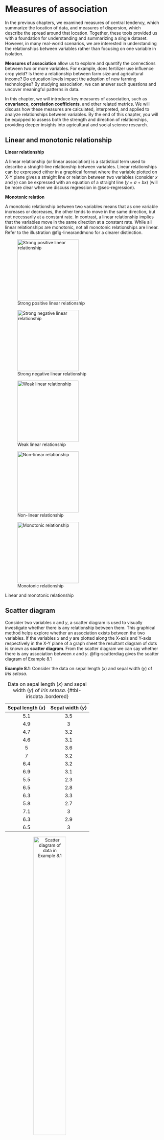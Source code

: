 # Measures of association

In the previous chapters, we examined measures of central tendency, which summarize the location of data, and measures of dispersion, which describe the spread around that location. Together, these tools provided us with a foundation for understanding and summarizing a single dataset. However, in many real-world scenarios, we are interested in understanding the relationships between variables rather than focusing on one variable in isolation.

**Measures of association** allow us to explore and quantify the connections between two or more variables. For example, does fertilizer use influence crop yield? Is there a relationship between farm size and agricultural income? Do education levels impact the adoption of new farming technologies? By studying association, we can answer such questions and uncover meaningful patterns in data.

In this chapter, we will introduce key measures of association, such as **covariance**, **correlation coefficients**, and other related metrics. We will discuss how these measures are calculated, interpreted, and applied to analyze relationships between variables. By the end of this chapter, you will be equipped to assess both the strength and direction of relationships, providing deeper insights into agricultural and social science research.

## Linear and monotonic relationship

**Linear relationship**

A linear relationship (or linear association) is a statistical term used to describe a straight-line relationship between variables. Linear relationships can be expressed either in a graphical format where the variable plotted on X-Y plane gives a straight line or relation between two variables (consider *x* and *y*) can be expressed with an equation of a straight line (*y* = *a* + *bx*) (will be more clear when we discuss regression in @sec-regression).

**Monotonic relation**

A monotonic relationship between two variables means that as one variable increases or decreases, the other tends to move in the same direction, but not necessarily at a constant rate. In contrast, a linear relationship implies that the variables move in the same direction at a constant rate. While all linear relationships are monotonic, not all monotonic relationships are linear. Refer to the illustration @fig-linearandmono for a clearer distinction.

::: {#fig-linearandmono layout-ncol="3"}
![Strong positive linear relationship](images/image6c.png){#fig-stroli width="200px" height="200px"}

![Strong negative linear relationship](images/image7c.png){#fig-stroneg width="200px" height="200px"}

![Weak linear relationship](images/image9c.png){#fig-weakli width="200px" height="200px"}

![Non-linear relationship](images/image8c.png){#fig-nonli width="200px" height="200px"}

![Monotonic relationship](images/image10c.png){#fig-monotonic width="200px" height="200px"}

Linear and monotonic relationship
:::

## Scatter diagram {#sec-scatterdiag}

Consider two variables *x* and *y*, a scatter diagram is used to visually investigate whether there is any relationship between them. This graphical method helps explore whether an association exists between the two variables. If the variables *x* and *y* are plotted along the X-axis and Y-axis respectively in the X-Y plane of a graph sheet the resultant diagram of dots is known as **scatter diagram**. From the scatter diagram we can say whether there is any association between *x* and *y*. @fig-scatterdiag gives the scatter diagram of Example 8.1

**Example 8.1**: Consider the data on sepal length (*x*) and sepal width (*y*) of *Iris* *setosa.*

| Sepal length (*x*) | Sepal width (*y*) |
|:------------------:|:-----------------:|
|        5.1         |        3.5        |
|        4.9         |         3         |
|        4.7         |        3.2        |
|        4.6         |        3.1        |
|         5          |        3.6        |
|         7          |        3.2        |
|        6.4         |        3.2        |
|        6.9         |        3.1        |
|        5.5         |        2.3        |
|        6.5         |        2.8        |
|        6.3         |        3.3        |
|        5.8         |        2.7        |
|        7.1         |         3         |
|        6.3         |        2.9        |
|        6.5         |         3         |

: Data on sepal length (*x*) and sepal width (*y*) of *Iris* *setosa.* {#tbl-irisdata .bordered}

![Scatter diagram of data in Example 8.1](images/image2c.jpeg){#fig-scatterdiag fig-align="center" width="50%" style="text-align:center;"}

**Example 8.2**: A research station investigates the relationship between the average daily soil moisture content (as influenced by irrigation levels, in percentage) and the corresponding monetary yield (in Rs.) of a crop. The data collected over different periods are as follows:

| Soil moisture (%) | Crop yield (in Rs./cent) |
|:-----------------:|:------------------------:|
|       14.2        |           215            |
|       16.4        |           325            |
|       11.9        |           185            |
|       15.2        |           332            |
|       18.5        |           406            |
|       22.1        |           522            |
|       19.4        |           412            |
|       25.1        |           614            |
|       23.4        |           544            |
|       18.1        |           421            |
|       22.6        |           445            |
|       17.2        |           408            |

: Model data on crop yield influenced by soil moisture {#tbl-corrdata .bordered}

Scatter diagram for the Example 8.2 is given in @fig-scattercorrdata. You can see a linear association between the two variables *i*.*e*. between soil moisture and crop yield in rupees. It can be shown using a line as in @fig-reglinecorrdata. It is clear that as soil moisture percentage increases crop yield in rupees increases, indicating a positive correlation.

![Scatter diagram of data in Example 8.2](images/image3c.jpeg){#fig-scattercorrdata fig-align="center" width="70%" style="text-align:center;"}

![Linear relationship between variables](images/image3.5c.jpeg){#fig-reglinecorrdata fig-align="center" width="70%" style="text-align:center;"}

From the examples above it is clear that scatter diagram gives an idea on linear association between variables, so it can also used as a graphical tool to see whether there any association is present or not. But we cannot quantify the association using scatter diagram.

## Correlation

Correlation is a statistical technique used to examine the relationship between two or more variables. It quantifies the degree and strength of the *linear association* between two variables, expressed as a single numerical value.

This measure allows us to summarize the extent to which changes in one variable are associated with changes in another. When two or more quantities vary in a related manner, such that movements in one variable are consistently accompanied by movements in the other, the variables are said to be correlated. Based on the nature of relationship, correlation can be classified into three categories *positive correlation*, *negative correlation* and *no correlation*.

**Positive correlation**

Positive correlation refers to a relationship between two variables in which both move in the same direction. A positive correlation exists when an increase in one variable is accompanied by an increase in the other, or when a decrease in one variable corresponds with a decrease in the other.

**Examples of positive correlation:**

1.  *Fertilizer use and crop yield*: The more fertilizer (*x*) a farmer applies to a field, the higher the crop yield (*y*). Here, as x increases, y also increases.

2.  *Rainfall and crop growth*: Increased rainfall (*x*) often leads to better crop growth (*y*).

3.  *Farm size and agricultural output*: Larger farm sizes (*x*) are associated with greater total agricultural output (*y*).

4.  *Labor hours and harvest quantity*: The more hours spent harvesting (*x*), the higher the quantity of crops harvested (*y*).

**Negative correlation**

Negative correlation refers to a relationship between two variables in which one variable increases as the other decreases, and vice versa.

**Examples of negative correlation:**

1.  *Weed density and crop yield*: As the density of weeds in a field (*x*) increases, the crop yield (*y*) decreases. Here, as x increases, y decreases.

2.  *Soil salinity and plant growth*: Higher soil salinity levels (*x*) result in reduced plant growth (*y*).

3.  *Age of livestock and milk production*: As a cow’s age (*x*) increases, the amount of milk it produces (*y*) decreases. Here, as x increases, y decreases.

4.  *Pesticide application and pest population*: As the amount of pesticide applied (*x*) increases, the pest population (*y*) decreases. Here, *x* increases while *y* decreases.

**No correlation** refers to a statistical relationship where two variables exhibit no apparent association with each other. In other words, changes in one variable do not systematically correspond to changes in the other.

Direction of correlation can be identified using a scatter diagram as shown below in @fig-directioncorr

![Scatter plot and nature of relationship](images/image4c.jpeg){#fig-directioncorr fig-align="center" width="70%" style="text-align:center;"}

## Correlation types

**Simple and multiple**

In [simple correlation]{.underline} the relationship is confined to two variables only. In [multiple correlation]{.underline} the relationship between more than two variables is studied

**Linear and non-linear correlation**

[Linear correlation:]{.underline} A type of correlation in which the relationship between two variables can be represented by a straight line. In this case, a change in one variable corresponds to a proportional change in the other, either in a positive or negative direction.

[Non-linear correlation:]{.underline} A type of correlation where the relationship between two variables cannot be represented by a straight line. Instead, the relationship follows a curved pattern, indicating that the variables do not change at a constant rate relative to each other. This is also referred to as *curvilinear correlation*.

**Partial and total**

[Partial correlation]{.underline}: In multiple correlation analysis, partial correlation examines the relationship between two variables after controlling for or eliminating the linear effect of other correlated variables.

[Total correlation]{.underline}: Total correlation considers the relationship between variables based on all relevant variables without controlling for the influence of any specific variable.

Partial and multiple correlation are discussed in detail in @sec-partialmulti

::: {.callout-important title="Note"}
**Perfect Correlation**: If there is any change in the value of one variable, the value of the other variable is changed in a fixed proportion then the correlation between them is said to be in perfect correlation. If there is a perfect correlation, the points will lie in the straight line. If there was a perfect correlation the data will look like in @fig-perfectcorr below.

![Perfect correlation](images/perfectcorr.jpeg){#fig-perfectcorr fig-align="center" width="30%" style="text-align:center;"}
:::

## Measuring correlation

While a scatter diagram provides a visual representation to examine whether there is an association between two variables, it does not give a precise measure of the strength or direction of the relationship. To understand the degree and nature of the correlation more quantitatively, we use numerical measures. In this section, we discuss various methods to quantify correlation, enabling a more comprehensive and objective analysis of the relationship between variables.

### Karl Pearson's coefficient of correlation

It is the most important and widely used measure of correlation. A measure of the intensity or degree of *linear relationship* between two variables is developed by Karl Pearson, a British Biometrician - known as the [**Pearson's Correlation coefficient**]{.underline} denoted by '*r* ' which is expressed as the ratio of the **covariance** to the product of the standard deviations of the two variables.

[**Covariance**]{.underline}

**Covariance** is a measure of the joint linear variability of the two variables. Covariance of two variables *x* and *y* is denoted as *cov*(*x*, *y*). Covariance measure is used to find correlation coefficient. Consider two variables *x* and *y* with *n* observations each, then covariance is given by @eq-covariance

$$cov(x,y)=\frac{1}{n}\sum_{i = 1}^{n}{\left( x_{i} - \overline{x} \right)\left( y_{i} - \overline{y} \right)}$$ {#eq-covariance}

When covariance = 0 there is no joint variability or there is no linear relationship. The unit of covariance is the product of the units of the two variables.

[**Pearson's Correlation coefficient**]{.underline}

**Assumptions of Pearson's correlation coefficient**

To ensure the validity of Pearson's correlation coefficient, the following assumptions must be met:

1.  **Linearity**: The relationship between the two variables must be linear. Pearson's correlation only measures the strength of linear associations, so it may not accurately describe relationships that are non-linear.

2.  **Continuous data**: Both variables should be measured on continuous scales (interval or ratio).

3.  **Normality**: Both variables should be approximately normally distributed, especially for small sample sizes. This assumption is less critical for large sample sizes due to the Central Limit Theorem.

4.  **Homoscedasticity**: The variability in one variable should remain constant across the range of the other variable. In other words, the scatter of points around the regression line should be uniform.

5.  **Independence**: Observations in the data should be independent of each other.

6.  **No significant outliers**: Outliers can have a disproportionate effect on Pearson's correlation, potentially distorting the results. An *outlier* is an observation in a dataset that is significantly different from other observations. It deviates markedly from the overall pattern of the data and may occur due to variability in the data, measurement errors, or rare events.

Violations of these assumptions may lead to incorrect or misleading interpretations of the correlation coefficient. In such cases, alternative methods like Spearman's correlation discussed in @sec-spearman may be more appropriate.

The Pearson's correlation coefficient between the two variables (*x* and *y*) is calculated using @eq-correlation. @eq-correlation can be also written as in @eq-correlation2

$$r=\frac{cov(x,y)}{sd(x)sd(y)}$$ {#eq-correlation}

where *sd* is the standard deviation.

$$r = \frac{\frac{1}{n}\sum_{i = 1}^{n}{\left( x_{i} - \overline{x} \right)\left( y_{i} - \overline{y} \right)}}{\sqrt{\frac{1}{n}\sum_{i = 1}^{n}\left( x_{i} - \overline{x} \right)^{2}\frac{1}{n}\sum_{i = 1}^{n}\left( y_{i} - \overline{y} \right)^{2}}}$$ {#eq-correlation2}

::: {.callout-important title="Note"}
**Product-moment correlation**

Karl Pearson's correlation coefficient (*r*) is also called the **product-moment correlation** coefficient because it is calculated using the product of the deviations of the two variables from their respective means. In other words, the @eq-correlation2 involves multiplying the deviations of each data point from the mean of its variable and then averaging those products. The term product-moment refers to the multiplication (product) of the deviations (moments) of the variables from their means.
:::

A Simplified formula for by hand computation of correlation coefficient can be derived by modifying @eq-correlation2

$$r = \frac{n\left( \sum_{i = 1}^{n}{x_{i}y_{i}} \right) - \sum_{i = 1}^{n}{x_{i}\sum_{i = 1}^{n}y_{i}}}{\sqrt{\left\lbrack n\sum_{i = 1}^{n}{x_{i}^{2} - \left( \sum_{i = 1}^{n}x_{i} \right)^{2}} \right\rbrack\left\lbrack n\sum_{i = 1}^{n}{y_{i}^{2} - \left( \sum_{i = 1}^{n}y_{i} \right)^{2}} \right\rbrack}}$$ {#eq-correlation3}

[Properties of the correlation coefficient (*r)*]{.underline}

1.  It is a pure number independent of both origin and scale of the units of the observations.

2.  It always lies between −1 and +1 (absolute value cannot exceed unity). −1 ≤ *r* ≤ +1

3.  *r* = +1, indicates perfect positive correlation. *r* = −1, indicates perfect negative correlation. *r* = 0, indicates no correlation.

4.  When the correlation is zero then there is no linear relationship between the variables.

5.  Karl Pearson's correlation coefficient is also called as *product-moment correlation* coefficient.

6.  Two independent variables are always uncorrelated, meaning that there is no relationship between them. However, the reverse is not always true. Just because two variables are uncorrelated doesn't mean they are independent. Uncorrelated variables may still have a relationship, but the relationship might be non-linear, which correlation cannot capture. Independence implies no relationship in any form (linear or non-linear), but uncorrelated means there’s no linear relationship between them.

::: {.callout-important title="Note"}
**Spurious correlation**

When we calculate the correlation between two variables, we often get a numerical value that quantifies the strength and direction of the relationship between them. However, if there is no actual meaningful relationship between these variables, the correlation value obtained may be misleading. For example, even if there's no practical or causal link, we might find a correlation between variables like "fertilizer price" and "Kohli's batting average." Despite the absence of any real-world connection between these two variables, we can still compute a correlation value. This type of correlation is known as a spurious correlation, which means it exists purely due to random chance or statistical artifacts rather than any practical or causal relationship.
:::

**Example 8.3**: Consider the @tbl-corrdata in Example 8.2; find correlation coefficient (*r*)

|  |  |  |  |  |  |  |  |
|:-------:|:-------:|:-------:|:-------:|:-------:|:-------:|:-------:|:-------:|
| Sl. No. | Temperature (x) | Sales (y) | $x_{i}-\overline{x}$(1) | $y_{i}-\overline{y}$(2) | (1).(2) | $(x_{i}-\overline{x})^{2}$ | $(y_{i}-\overline{y})^{2}$ |
| 1 | 14.2 | 215 | -4.48 | -187.42 | 838.69 | 20.03 | 35125.01 |
| 2 | 16.4 | 325 | -2.28 | -77.42 | 176.12 | 5.18 | 5993.34 |
| 3 | 11.9 | 185 | -6.78 | -217.42 | 1473 | 45.90 | 47270.01 |
| 4 | 15.2 | 332 | -3.48 | -70.42 | 244.70 | 12.08 | 4958.51 |
| 5 | 18.5 | 406 | -0.18 | 3.58 | -0.63 | 0.031 | 12.84 |
| 6 | 22.1 | 522 | 3.43 | 119.58 | 409.57 | 11.73 | 14300.17 |
| 7 | 19.4 | 412 | 0.73 | 9.58 | 6.9479 | 0.53 | 91.84 |
| 8 | 25.1 | 614 | 6.43 | 211.58 | 1359.42 | 41.28 | 44767.51 |
| 9 | 23.4 | 544 | 4.73 | 141.58 | 668.98 | 22.33 | 20045.84 |
| 10 | 18.1 | 421 | -0.58 | 18.58 | -10.69 | 0.33 | 345.34 |
| 11 | 22.6 | 445 | 3.93 | 42.58 | 167.14 | 15.41 | 1813.34 |
| 12 | 17.2 | 408 | -1.48 | 5.58 | -8.24 | 2.16 | 31.17 |
| **Total** | **224.1** | **4829** | 0 | 0 | **5325.03** | **176.98** | **174754.9** |

: Calculation of Pearson's correlation coefficient for @tbl-corrdata {#tbl-corrcalc .bordered}

*n* =12

$$mean,\overline{x} = \ \frac{224.1}{12} = 18.68$$

$$mean,\overline{y} = \ \frac{4829}{12} = 402.42$$ *cov* (*x*,*y*) = $\frac{1}{n}\sum_{i = 1}^{n}{\left( x_{i} - \overline{x} \right)\left( y_{i} - \overline{y} \right)}$

$\sum_{i = 1}^{12}{\left( x_{i} - \overline{x} \right)\left( y_{i} - \overline{y} \right)} = 5325.03$

*Cov* (*x*,*y*) = $\frac{5325.03}{12} = 443.75$

$$Standard\ deviation,\ S.D\left( x \right) = \ \sqrt{\frac{1}{n}\sum_{i = 1}^{n}\left( x_{i} - \overline{x} \right)^{2}} = \sqrt{\frac{176.98}{12}} = 3.84$$

$$Standard\ deviation,\ S.D\left( y \right) = \ \sqrt{\frac{1}{n}\sum_{i = 1}^{n}\left( y_{i} - \overline{y} \right)^{2}} = \sqrt{\frac{174754.9}{12}} = 120.68$$

Using @eq-correlation, $r = \frac{443.75}{3.84\  \times 120.68} = 0.96$, which indicates a strong positive correlation

### Spearman's rank order correlation coefficient {#sec-spearman}

The Spearman's correlation coefficient evaluates the strength and direction of a monotonic relationship between two variables, whether they are continuous or ordinal. Spearman's correlation is denoted by a Greek letter $\rho$ pronounced as "*rho*". The range of Spearman's rank correlation also lies between −1 and +1 always, *i*.*e*. −1 ≤ *ρ* ≤+1

Unlike Pearson's correlation, which measures linear relationships, Spearman's correlation is based on the ranked values of the variables rather than their raw data. This makes it particularly useful in situations where:

-   The relationship between variables is non-linear but monotonic.

-   The data contains outliers or is not normally distributed, as ranking reduces the influence of extreme values.

-   Variables are measured on an ordinal, interval, or ratio scale.

Spearman's correlation is a more robust alternative to Pearson's when the assumptions of Pearson's correlation coefficient are violated.

There are two cases in calculating $\rho$ :

1.  No tied rank case

2.  Tied rank case

[**No tied rank case**]{.underline}

When two or more distinct observations have the same value, thus being given the same rank, they are said to be tied. The formula for the Spearman rank correlation coefficient when there are *no tied ranks* is:

$$\rho = 1 - \frac{6\sum_{i = 1}^{n}d_{i}^{2}}{n\left( n^{2} - 1 \right)}$$ {#eq-spearman1}

Where $d_{i}$ is the difference between ranks of *i^t^*^h^ pair of observation

**Example 8.4**: Calculation of Spearman's rank correlation when there is no tied rank is explained step by step by using the simple example below

The scores for nine students in physics and mathematics are as follows:

Physics: 35, 23, 47, 17, 10, 43, 9, 6, 28

Mathematics: 30, 33, 45, 23, 8, 49, 12, 4, 31

Compute the student's ranks in the two subjects and compute the Spearman rank correlation.

| Physics | Mathematics |
|:-------:|:-----------:|
|   35    |     30      |
|   23    |     33      |
|   47    |     45      |
|   17    |     23      |
|   10    |      8      |
|   43    |     49      |
|    9    |     12      |
|    6    |      4      |
|   28    |     31      |

: Non tied rank case example dataset {#tbl-nontied .bordered}

**Step 1**: Find the ranks for each individual subject. Rank the scores from greatest to smallest; assign the rank 1 to the highest score, 2 to the next highest and so on:

| Physics (*x*) | Rank~*x*~ | Mathematics (*y*) | Rank~*y*~ |
|:-------------:|:---------:|:-----------------:|:---------:|
|      35       |     3     |        30         |     5     |
|      23       |     5     |        33         |     3     |
|      47       |     1     |        45         |     2     |
|      17       |     6     |        23         |     6     |
|      10       |     7     |         8         |     8     |
|      43       |     2     |        49         |     1     |
|       9       |     8     |        12         |     7     |
|       6       |     9     |         4         |     9     |
|      28       |     4     |        31         |     4     |

: Non tied rank case calculation table1 {#tbl-nontiedcalc1 .bordered}

**Step 2**: Add a column *d*, to your data. The *d* is the difference between ranks.

*d* = Rank~*x*~ *--* Rank~*y*~

For example, the first student's physics rank is 3 and math rank is 5, so the difference is -2. In the next column, square your *d* values.

| Physics ( *x*) | Rank~*x*~ | Mathematics (*y*) | Rank~*y*~ | *d* | *d*^2^ |
|:--------------:|:---------:|:-----------------:|:---------:|:---:|:------:|
|       35       |     3     |        30         |     5     | -2  |   4    |
|       23       |     5     |        33         |     3     |  2  |   4    |
|       47       |     1     |        45         |     2     | -1  |   1    |
|       17       |     6     |        23         |     6     |  0  |   0    |
|       10       |     7     |         8         |     8     | -1  |   1    |
|       43       |     2     |        49         |     1     |  1  |   1    |
|       9        |     8     |        12         |     7     |  1  |   1    |
|       6        |     9     |         4         |     9     |  0  |   0    |
|       28       |     4     |        31         |     4     |  0  |   0    |
|   **Total**    |           |                   |           |     |   12   |

: Non tied rank case calculation table2 {#tbl-nontiedcalc2 .bordered}

**Step 4**: Sum (add up) all of your *d*^2^ values. $\sum_{i = 1}^{n}d_{i}^{2} =$ 4 + 4 + 1 + 0 + 1 + 1 + 1 + 0 + 0 = 12.

**Step 5**: Insert the values into \@eq-spearman1

$$\rho = 1 - \frac{6 \times 12}{9\left( 81 - 1 \right)} = 0.90$$

The Spearman's rank correlation for this set of data is 0.90. This indicates there is a high correlation between the marks of physics and mathematics in the sample.

[**Tied rank case**]{.underline}\
When two or more data points have the same value, same ranks were given to these data points and a tied rank case occurs. When there are tied ranks, the formula for calculating $\rho$ is given below $$\rho = 1 - \frac{6\left( \sum_{i = 1}^{n}d_{i}^{2} + T_{x} + T_{y} \right)}{n\left( n^{2} - 1 \right)}$$ {#eq-spearman2}

If there are *m* individuals tied (having same rank), and *s* such sets of ranks are there in X- series then, $$T_{x} = \ \frac{1}{12}\sum_{i = 1}^{s}{m_{i}\left( m_{i}^{2} - 1 \right)}$$ {#eq-spearmanx}

If there are *w* individuals tied (having same rank), and *s'* such sets of ranks are there in Y- series then, $$T_{y} = \ \frac{1}{12}\sum_{i = 1}^{s'}{w_{i}\left( w_{i}^{2} - 1 \right)}$$ {#eq-spearmany}

Calculation of Spearman's rank correlation when there is tied rank is explained step by step by using the example below

**Example 8.5**: The scores for nine students in physics and mathematics are as follows:

| Physics (*x*) | Mathematics (*y*) |
|:-------------:|:-----------------:|
|      35       |        30         |
|      23       |        33         |
|      47       |        45         |
|      23       |        23         |
|      10       |         8         |
|      43       |        49         |
|       9       |        12         |
|       6       |        33         |
|      28       |        33         |

: Tied rank case example dataset {#tbl-tied .bordered}

**Step 1**: Consider the marks in Physics, ranked as usual without considering the repeated value. Here you can see 23 is repeated but first value is given rank 5 and second repeated value is given the next rank 6.

| Physics (*x*) | Rank |
|:-------------:|:----:|
|      35       |  3   |
|      23       |  5   |
|      47       |  1   |
|      23       |  6   |
|      10       |  7   |
|      43       |  2   |
|       9       |  8   |
|       6       |  9   |
|      28       |  4   |

: Tied rank case calculation table1 {#tbl-tiedcalc1 .bordered}

Then the average of two ranks 5 and 6 is assigned to both the values; $\left( \frac{5 + 6}{2}\right)$= 5.5

| Physics (*x*) | Rank |
|:-------------:|:----:|
|      35       |  3   |
|      23       | 5.5  |
|      47       |  1   |
|      23       | 5.5  |
|      10       |  7   |
|      43       |  2   |
|       9       |  8   |
|       6       |  9   |
|      28       |  4   |

: Tied rank case calculation table2 {#tbl-tiedcalc2 .bordered}

Similarly for marks in mathematics you can see 33 is repeated thrice.

| Mathematics (*y*) | Rank |
|:-----------------:|:----:|
|        30         |  6   |
|        33         |  3   |
|        45         |  2   |
|        23         |  7   |
|         8         |  9   |
|        49         |  1   |
|        12         |  8   |
|        33         |  4   |
|        33         |  5   |

: Tied rank case calculation table3 {#tbl-tiedcalc3 .bordered}

You can see the value 33 is repeated thrice, so the average of three ranks 3, 4 and 5 is given $\left( \frac{3 + 4 + 5}{3} \right)$= 4

| Mathematics (*y*) | Rank |
|:-----------------:|:----:|
|        30         |  6   |
|        33         |  4   |
|        45         |  2   |
|        23         |  7   |
|         8         |  9   |
|        49         |  1   |
|        12         |  8   |
|        33         |  4   |
|        33         |  4   |

: Tied rank case calculation table4 {#tbl-tiedcalc4 .bordered}

**Step 2**: Calculate T\_{x} and T\_{y}

In our example marks in Physics (*x*) there are two 23 values tied therefore *m* = 2; since only one such a set is there *s* =1. Applying these values in @eq-spearmanx $T_{x} = \ \frac{1}{12}\left( 2 \times (2^{2} - 1 \right)$ = 0.5

In our example marks in Mathematics (*y*) there are three 33 values tied therefore *w* = 3; since only one such a set is there *s* =1. Applying these values in @eq-spearmany $T_{y} = \ \frac{1}{12}\left( 3 \times (3^{2} - 1 \right)$ = 2

**Step 2**: Calculate *d* and then use the @eq-spearman2

| Physics ( *x*) | Rank | Mathematics ( *y*) | Rank |  d   | d^2^ |
|:--------------:|:----:|:------------------:|:----:|:----:|:----:|
|       35       |  3   |         30         |  6   |  -3  |  9   |
|       23       | 5.5  |         33         |  4   | 1.5  | 2.25 |
|       47       |  1   |         45         |  2   |  -1  |  1   |
|       23       | 5.5  |         23         |  7   | -1.5 | 2.25 |
|       10       |  7   |         8          |  9   |  -2  |  4   |
|       43       |  2   |         49         |  1   |  1   |  1   |
|       9        |  8   |         12         |  8   |  0   |  0   |
|       6        |  9   |         33         |  4   |  5   |  25  |
|       28       |  4   |         33         |  4   |  0   |  0   |
|   **Total**    |      |                    |      |  0   | 44.5 |

: Tied rank case calculation table5 {#tbl-tiedcalc5 .bordered}

using @eq-spearman2, $\rho = 1 - \frac{6 \times \left( 44.5 + 0.5 + 2 \right)}{9\left( 9^{2} - 1 \right)} = \ 1 - \frac{282}{720}$ = 0.61

A Spearman rank correlation of 0.61 indicates a moderately strong positive monotonic relationship between the two variables.

### Kendall's Rank Correlation Coefficient

Kendall's rank correlation coefficient, also known as Kendall's $\tau$ or the coefficient of concordance, is a measure of association that evaluates the degree of agreement between ranked variables. It ranges from 0 to 1 $0\leq \tau \leq1$, where: - $\tau = 0$: Indicates no agreement. - $\tau = 1$: Indicates perfect agreement.

When there are multiple sets of rankings (*k* sets), Kendall's coefficient of concordance ($\tau$) can be used to assess the association among them. This measure is particularly useful in evaluating the reliability or consistency of scores assigned by multiple judges or raters. By quantifying the agreement across different rankings, it provides a robust way to analyze consensus in subjective evaluations or repeated assessments.

To calculate Kendall's coefficient of concordance ($\tau$), the data is organized into a table where each row represents the ranks assigned by a different judge to the same set of *n* objects. Each column in the table corresponds to the ranks given by a judge to *n* objects.

For *k* judges, there will be *k* sets of rankings for each object. The table should look like this:

| Object | Judge 1 | Judge 2 | ... | Judge *k* |
|:------:|:-------:|:-------:|:---:|:---------:|
|   1    |  R~11~  |  R~12~  | ... |  R~1*k*~  |
|   2    |  R~21~  |  R~22~  | ... |  R~2*k*~  |
|  ...   |   ...   |   ...   | ... |    ...    |
|  *n*   | R~*n1*~ | R~*n*2~ | ... |  R~*nk*~  |

: Model table for the calculation of Kendall's $\tau$ {#tbl-kendalltau .bordered}

in @tbl-kendalltau each row represents the ranks assigned to an object by all ( *k* ) judges. - Each column represents the ranks for each object assigned by a particular judge. $R_{ij}$ is the rank assigned to the *i*^th^ object by the *j*^th^ object, where *i* =1, 2, ..., *n* and *j* = 1, 2, ..., *k.*

Kendall's coefficient of concordance ($\tau$) is calculated using @eq-kendall.

$$\tau = \frac{12\left\lbrack \sum_{i = 1}^{n}{R_{i}^{2} - \frac{\left( \sum_{i = 1}^{n}R_{i} \right)^{2}}{n}} \right\rbrack}{k^{2}n\left( n^{2} - 1 \right)}$$ {#eq-kendall}

where $R_{i} =\sum_{j = 1}^{k}{R_{ij}}$, *i*.*e*. the sum of ranks obtained by each object. Calculation of Kendall's $\tau$ is explained in Example 8.6

**Example 8.6**: In a crop production competition, 10 entries of farmers were ranked by agricultural scientists (judges). Find the degree of agreement among the scientist for the competition result given below.

|         |             |             |             |             |
|:-------:|:-----------:|:-----------:|:-----------:|:-----------:|
| Farmers | Scientist 1 | Scientist 2 | Scientist 3 | Scientist 4 |
|    1    |      4      |      5      |      3      |      7      |
|    2    |     10      |      9      |      8      |      6      |
|    3    |      8      |      6      |     10      |      9      |
|    4    |      3      |      4      |      2      |      1      |
|    5    |      1      |      3      |      4      |      2      |
|    6    |      2      |      1      |      1      |      4      |
|    7    |      5      |      7      |      6      |      5      |
|    8    |      6      |      2      |      5      |      3      |
|    9    |      7      |      8      |      9      |     10      |
|   10    |      9      |     10      |      7      |      8      |

: Rankings of 10 farmers by agricultural scientists {#tbl-croprod .bordered}

**Solution 8.6**:

|  Farmers  | S1  | S2  | S3  | S4  | $R _{i}$ (sum of ranks) | $R _ {i} ^ {2}$ |
|:---------:|:---:|:---:|:---:|:---:|:-----------------------:|:---------------:|
|     1     |  4  |  5  |  3  |  7  |           19            |       361       |
|     2     | 10  |  9  |  8  |  6  |           33            |      1089       |
|     3     |  8  |  6  | 10  |  9  |           33            |      1089       |
|     4     |  3  |  4  |  2  |  1  |           10            |       100       |
|     5     |  1  |  3  |  4  |  2  |           10            |       100       |
|     6     |  2  |  1  |  1  |  4  |            8            |       64        |
|     7     |  5  |  7  |  6  |  5  |           23            |       529       |
|     8     |  6  |  2  |  5  |  3  |           16            |       256       |
|     9     |  7  |  8  |  9  | 10  |           34            |      1156       |
|    10     |  9  | 10  |  7  |  8  |           34            |      1156       |
| **Total** |     |     |     |     |           220           |      5900       |

: Calculation of Kendall's $\tau$ {#tbl-kendaltau .bordered}

here *k* = number of judges = 4; *n* = number of farmers =10; $\sum_{i = 1}^{10}R_{i}^{2}$= (220)^2^ = 48400; $\sum_{i = 1}^{10}R_{i}^{2}$ = 5900. Using @eq-kendall

$$\tau = \frac{12\left\lbrack 5900 - \frac{48400}{10} \right\rbrack}{16 \times 10\left( 100 - 1 \right)} = 0.80$$

A Kendall's $\tau$ of 0.80 suggests that the judges’ rankings are highly consistent. This level of concordance implies that the rankings are strongly aligned, indicating a high level of agreement across the judges' evaluations.

## Correlation matrix

A correlation matrix is a table that displays the correlation coefficients between multiple variables. It is particularly useful for presenting the correlation values of several variables at the same time. The matrix can be computed using either Pearson's correlation or Spearman's correlation. Each cell in the matrix represents the correlation coefficient between the two variables at the intersecting row and column. These values range from -1 to 1. The diagonal elements are always equal to 1, as a variable is perfectly correlated with itself. Additionally, the matrix is symmetrical across the diagonal, since the correlation between *x* and *y* is the same as the correlation between *y* and *x*.

**Example 8.7**: Data below gives the measurement on several plant growth characters. Create a correlation matrix.

```{r corrmat, echo=FALSE,warning=FALSE,results='asis'}
#| label: tbl-corrmat
#| tbl-cap: "Plant growth characters"  

library(knitr)
library(kableExtra)
dt<-read.csv("csv/corrmatdata.csv")
dt %>%
  kbl(booktabs = TRUE, align = "c",) %>%
   kable_classic(full_width = F, html_font = "Georgia") %>%
kable_styling(
    # latex_options = "HOLD_position", 
    full_width = FALSE,
    position = "center", 
    bootstrap_options = "bordered"
  ) %>% 
  column_spec(1, width = "7em") %>%  
  column_spec(2, width = "7em") %>%
  column_spec(3, width = "7em") %>%
  column_spec(4, width = "7em") %>%
  column_spec(5, width = "7em")
```

Correlation matrix for @tbl-corrmat can be created as shown in @tbl-corrmatdata below. Here the diagonal elements are 1 because correlation of any variable to itself is 1. Also from the matrix below it is easy to find the correlation between any two variables, for example correlation between growth and water is 0.988. Correlation matrix is an effective way of presenting correlation results of several variables.

|                | Growth | Water  | Sunlight | Fertilizer | Nutrient |
|----------------|--------|--------|----------|------------|----------|
| **Growth**     | 1      | 0.988  | -0.343   | -0.332     | 0.983    |
| **Water**      | 0.988  | 1      | -0.328   | -0.314     | 0.967    |
| **Sunlight**   | -0.343 | -0.328 | 1        | 0.986      | -0.371   |
| **Fertilizer** | -0.332 | -0.314 | 0.986    | 1          | -0.366   |
| **Nutrient**   | 0.983  | 0.967  | -0.371   | -0.366     | 1        |

: Correlation matrix of data in @tbl-corrmat {#tbl-corrmatdata .bordered}

## Correlogram

A correlogram is a graphical representation of a correlation matrix. It is used to visualize the pairwise correlation coefficients between multiple variables in a dataset. The correlogram uses color and size to represent the strength and direction of the correlation, helping to quickly identify relationships among variables. The most common way to display a correlogram is through a matrix of circles or squares, where each shape represents the correlation between two variables. Correlogram can be drawn using packages like `corrplot` [@corrplot] in R software [@RCoreTeam]. Different colours and styles are available to make the presentation attractive. Correlation matrix and correlogram can also be generated using our online platform available at www.kaugrapes.com [@grapes].

![Correlogram of growth characters in Example 8.7](images/correlogram.png){fig-align="center" width="50%" style="text-align:center;"}

::: {.callout-caution title="Historical Insights"}
**Correlation and Sir Francis Galton**

The concept of correlation dates back to Sir Francis Galton, who introduced the idea of *"co-relation"* in the 19th century while studying the relationship between physical traits, such as the height of parents and their children. Galton's cousin, Karl Pearson, further developed this idea by formalizing the calculation of correlation and introducing the formula we use today in terms of Pearson's correlation coefficient. Pearson's work in the late 1800s provided a mathematical framework for understanding the strength and direction of relationships between two variables, a concept that has since become fundamental in statistics, especially in the fields of genetics, psychology, and social sciences.
:::

::: {.callout-tip title="Quotes to Inspire"}
**"Statistics is like a high-caliber weapon: helpful when used correctly and potentially disastrous in the wrong hands".- Herman Chernoff**
:::

